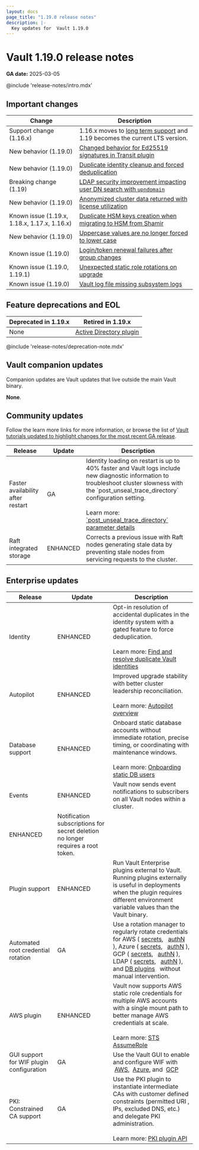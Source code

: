 ```yaml
---
layout: docs
page_title: "1.19.0 release notes"
description: |-
  Key updates for  Vault 1.19.0
---
```


# Vault 1.19.0 release notes

**GA date:** 2025-03-05

@include 'release-notes/intro.mdx'

## Important changes

| Change                                        | Description
|---------------------------------------------- |------------
| Support change (1.16.x)                       | 1.16.x moves to [long term support](/vault/docs/enterprise/lts) and 1.19 becomes the current LTS version.
| New behavior (1.19.0)                         | [Changed behavior for Ed25519 signatures in Transit plugin](/vault/docs/upgrading/upgrade-to-1.19.x#ed25519)
| New behavior (1.19.0)                         | [Duplicate identity cleanup and forced deduplication](/vault/docs/upgrading/upgrade-to-1.19.x#dedupe)
| Breaking change (1.19)                        | [LDAP security improvement impacting user DN search with `upndomain`](/vault/docs/upgrading/upgrade-to-1.19.x#ldap-user-dn-search-with-upndomain)
| New behavior (1.19.0)                         | [Anonymized cluster data returned with license utilization](/vault/docs/upgrading/upgrade-to-1.19.x#anon-data)
| Known issue (1.19.x, 1.18.x, 1.17.x, 1.16.x)  | [Duplicate HSM keys creation when migrating to HSM from Shamir](/vault/docs/upgrading/upgrade-to-1.19.x#hsm-keys)
| New behavior (1.19.0)                         | [Uppercase values are no longer forced to lower case](/vault/docs/upgrading/upgrade-to-1.19.x#case-sensitive)
| Known issue (1.19.0)                          | [Login/token renewal failures after group changes](/vault/docs/upgrading/upgrade-to-1.19.x#group-writes)
| Known issue (1.19.0, 1.19.1)                          | [Unexpected static role rotations on upgrade](/vault/docs/upgrading/upgrade-to-1.19.x#static-role-rotations)
| Known issue (1.19.0)                          | [Vault log file missing subsystem logs](/vault/docs/upgrading/upgrade-to-1.19.x#log-files)
       

## Feature deprecations and EOL

Deprecated in 1.19.x | Retired in 1.19.x
-------------------- | ---------------
None                 | [Active Directory plugin](/vault/docs/deprecation#ad-secrets-engine)

@include 'release-notes/deprecation-note.mdx'


## Vault companion updates

Companion updates are Vault updates that live outside the main Vault binary.

**None**.


## Community updates

Follow the learn more links for more information, or browse the list of
[Vault tutorials updated to highlight changes for the most recent GA release](/vault/tutorials/new-release).


<table>
  <thead>
    <tr>
      <th style={{verticalAlign: 'middle'}}>Release</th>
      <th style={{verticalAlign: 'middle'}}>Update</th>
      <th style={{verticalAlign: 'middle'}}>Description</th>
    </tr>
  </thead>

  <tbody>

  <tr>
    <td style={{verticalAlign: 'middle'}}>
      Faster availability after restart 
    </td>
    <td style={{verticalAlign: 'middle', textAlign: 'center'}}>GA</td>
    <td style={{verticalAlign: 'middle'}}>
      Identity loading on restart is up to 40% faster and Vault logs include new
      diagnostic information to troubleshoot cluster slowness with the
      `post_unseal_trace_directory` configuration setting.
      <br /><br />
      Learn more: <a href="/vault/docs/configuration#enable_post_unseal_trace">`post_unseal_trace_directory` parameter details</a>
    </td>
  </tr>

  <tr>
    <td style={{verticalAlign: 'middle'}}>
      Raft integrated storage
    </td>
    <td style={{verticalAlign: 'middle', textAlign: 'center'}}>ENHANCED</td>
    <td style={{verticalAlign: 'middle'}}>
      Corrects a previous issue with Raft nodes generating stale data by
      preventing stale nodes from servicing requests to the cluster.
    </td>
  </tr>

  </tbody>
</table>


## Enterprise updates

<table>
  <thead>
    <tr>
      <th style={{verticalAlign: 'middle'}}>Release</th>
      <th style={{verticalAlign: 'middle'}}>Update</th>
      <th style={{verticalAlign: 'middle'}}>Description</th>
    </tr>
  </thead>
  <tbody>

  <tr>
    <td style={{verticalAlign: 'middle'}}>
      Identity
    </td>
    <td style={{verticalAlign: 'middle', textAlign: 'center'}}>ENHANCED</td>
    <td style={{verticalAlign: 'middle'}}>
      Opt-in resolution of accidental duplicates in the identity system with a
      gated feature to force deduplication.
      <br /><br />
      Learn more: <a href="/vault/docs/upgrading/deduplication">Find and resolve duplicate Vault identities</a>
    </td>
  </tr>

  <tr>
    <td style={{verticalAlign: 'middle'}}>
      Autopilot
    </td>
    <td style={{verticalAlign: 'middle', textAlign: 'center'}}>ENHANCED</td>
    <td style={{verticalAlign: 'middle'}}>
      Improved upgrade stability with better cluster leadership reconciliation.
      <br /><br />
      Learn more: <a href="/vault/docs/concepts/integrated-storage/autopilot">Autopilot overview</a>
    </td>
  </tr>

   <tr>
    <td style={{verticalAlign: 'middle'}}>
      Database support
    </td>
    <td style={{verticalAlign: 'middle', textAlign: 'center'}}>ENHANCED</td>
    <td style={{verticalAlign: 'middle'}}>
      Onboard static database accounts without immediate rotation, precise
      timing, or coordinating with maintenance windows.
      <br /><br />
      Learn more: <a href="/vault/docs/secrets/databases#onboarding-static-database-users">Onboarding static DB users</a>
    </td>
  </tr>

  <tr>
    <td rowSpan={2} style={{verticalAlign: 'middle'}}>
      Events
    </td>
    <td style={{verticalAlign: 'middle', textAlign: 'center'}}>ENHANCED</td>
    <td style={{verticalAlign: 'middle'}}>
      Vault now sends event notifications to subscribers on all Vault nodes
      within a cluster.
    </td>
  </tr>
  <tr>
    <td style={{verticalAlign: 'middle', textAlign: 'center'}}>ENHANCED</td>
    <td style={{verticalAlign: 'middle'}}>
      Notification subscriptions for secret deletion no longer requires a root
      token.
    </td>
  </tr>

  <tr>
    <td style={{verticalAlign: 'middle'}}>
      Plugin support
    </td>
    <td style={{verticalAlign: 'middle', textAlign: 'center'}}>ENHANCED</td>
    <td style={{verticalAlign: 'middle'}}>
      Run Vault Enterprise plugins external to Vault. Running plugins externally
      is useful in deployments when the plugin requires different environment
      variable values than the Vault binary.
    </td>
  </tr>

  <tr>
    <td style={{verticalAlign: 'middle'}}>
      Automated root credential rotation
    </td>
    <td style={{verticalAlign: 'middle', textAlign: 'center'}}>GA</td>
    <td style={{verticalAlign: 'middle'}}>
      Use a rotation manager to regularly rotate credentials for
      AWS (
        <a href="/vault/docs/secrets/aws#schedule-based-root-credential-rotation">secrets</a>,
        &nbsp;
        <a href="/vault/docs/auth/aws#schedule-based-root-credential-rotation">authN</a>
      ),
      Azure (
        <a href="/vault/docs/secrets/azure#root-credential-rotation">secrets</a>,
        &nbsp;
        <a href="/vault/api-docs/auth/azure#rotate-root">authN</a>
      ),
      GCP (
        <a href="/vault/docs/secrets/gcp#root-credential-rotation">secrets</a>,
        &nbsp;
        <a href="/vault/api-docs/auth/gcp#rotate-root-credentials">authN</a>
      ),
      LDAP (
        <a href="/vault/docs/secrets/ldap#root-credential-rotation">secrets</a>,
        &nbsp;
        <a href="/vault/docs/auth/ldap#root-credential-rotation">authN</a>
      ),
      and <a href="/vault/docs/secrets/databases#schedule-based-static-role-rotation">DB plugins</a>
      &nbsp;
      without manual intervention.
    </td>
  </tr>

  <tr>
    <td style={{verticalAlign: 'middle'}}>
      AWS plugin
    </td>
    <td style={{verticalAlign: 'middle', textAlign: 'center'}}>ENHANCED</td>
    <td style={{verticalAlign: 'middle'}}>
      Vault now supports AWS static role credentials for multiple AWS accounts
      with a single mount path to better manage AWS credentials at scale.
      <br /><br />
      Learn more: <a href="/vault/docs/secrets/aws#sts-assumerole">STS AssumeRole</a>
    </td>
  </tr>

  <tr>
    <td style={{verticalAlign: 'middle'}}>
      GUI support for WIF plugin configuration
    </td>
    <td style={{verticalAlign: 'middle', textAlign: 'center'}}>GA</td>
    <td style={{verticalAlign: 'middle'}}>
      Use the Vault GUI to enable and configure WIF with
      &nbsp;<a href="/vault/docs/secrets/aws#setup">AWS</a>,
      &nbsp;<a href="/vault/docs/secrets/aws#setup">Azure</a>, and
      &nbsp;<a href="/vault/docs/secrets/gcp#setup">GCP</a>
    </td>
  </tr>

  <tr>
    <td style={{verticalAlign: 'middle'}}>
      PKI: Constrained CA support
    </td>
    <td style={{verticalAlign: 'middle', textAlign: 'center'}}>GA</td>
    <td style={{verticalAlign: 'middle'}}>
      Use the PKI plugin to instantiate intermediate CAs with customer defined
      constraints (permitted URI , IPs, excluded DNS, etc.) and delegate PKI
      administration.
      <br /><br />
      Learn more: <a href="/vault/api-docs/secret/pki">PKI plugin API</a>
    </td>
  </tr>

  </tbody>
</table>

